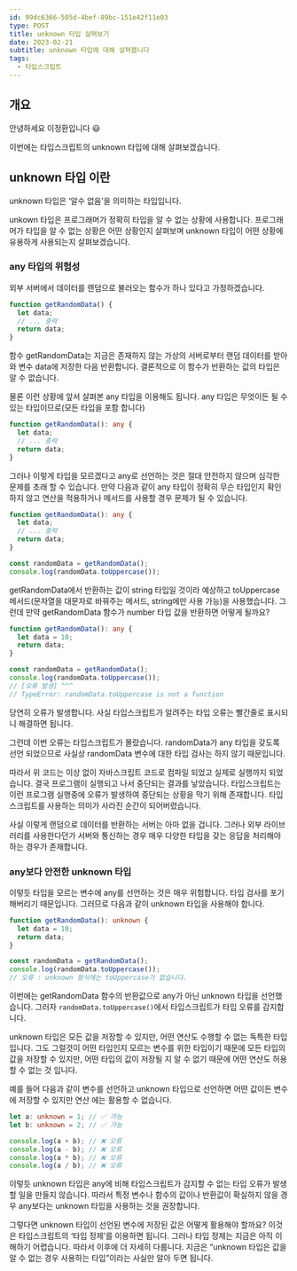 ```yaml
---
id: 99dc6366-505d-4bef-89bc-151e42f11e03
type: POST
title: unknown 타입 살펴보기
date: 2023-02-21
subtitle: unknown 타입에 대해 살펴봅니다
tags:
  - 타입스크립트
---
```


## 개요

안녕하세요 이정환입니다 😃

이번에는 타입스크립트의 unknown 타입에 대해 살펴보겠습니다.

## unknown 타입 이란

unknown 타입은 ‘알수 없음’을 의미하는 타입입니다.

unkown 타입은 프로그래머가 정확히 타입을 알 수 없는 상황에 사용합니다. 프로그래머가 타입을 알 수 없는 상황은 어떤 상황인지 살펴보며 unknown 타입이 어떤 상황에 유용하게 사용되는지 살펴보겠습니다.

### any 타입의 위험성

외부 서버에서 데이터를 랜덤으로 불러오는 함수가 하나 있다고 가정하겠습니다.

```typescript
function getRandomData() {
  let data;
  // ... 중략
  return data;
}
```

함수 getRandomData는 지금은 존재하지 않는 가상의 서버로부터 랜덤 데이터를 받아와 변수 data에 저장한 다음 반환합니다. 결론적으로 이 함수가 반환하는 값의 타입은 알 수 없습니다.

물론 이런 상황에 앞서 살펴본 any 타입을 이용해도 됩니다. any 타입은 무엇이든 될 수 있는 타입이므로(모든 타입을 포함 합니다)

```typescript
function getRandomData(): any {
  let data;
  // ... 중략
  return data;
}
```

그러나 이렇게 타입을 모르겠다고 any로 선언하는 것은 절대 안전하지 않으며 심각한 문제를 초래 할 수 있습니다. 만약 다음과 같이 any 타입이 정확히 무슨 타입인지 확인하지 않고 연산을 적용하거나 메서드를 사용할 경우 문제가 될 수 있습니다.

```typescript
function getRandomData(): any {
  let data;
  // ... 중략
  return data;
}

const randomData = getRandomData();
console.log(randomData.toUppercase());
```

getRandomData에서 반환하는 값이 string 타입일 것이라 예상하고 toUppercase 메서드(문자열을 대문자로 바꿔주는 메서드, string에만 사용 가능)을 사용했습니다. 그런데 만약 getRandomData 함수가 number 타입 값을 반환하면 어떻게 될까요?

```typescript
function getRandomData(): any {
  let data = 10;
  return data;
}

const randomData = getRandomData();
console.log(randomData.toUppercase());
// [오류 발생] ^^^
// TypeError: randomData.toUppercase is not a function
```

당연히 오류가 발생합니다. 사실 타입스크립트가 알려주는 타입 오류는 빨간줄로 표시되니 해결하면 됩니다.

그런데 이번 오류는 타입스크립트가 몰랐습니다. randomData가 any 타입을 갖도록 선언 되었으므로 사실상 randomData 변수에 대한 타입 검사는 하지 않기 때문입니다.

따라서 위 코드는 이상 없이 자바스크립트 코드로 컴파일 되었고 실제로 실행까지 되었습니다. 결국 프로그램이 실행되고 나서 중단되는 결과를 낳았습니다. 타입스크립트는 이런 프로그램 실행중에 오류가 발생하여 중단되는 상황을 막기 위해 존재합니다. 타입스크립트를 사용하는 의미가 사라진 순간이 되어버렸습니다.

사실 이렇게 랜덤으로 데이터를 반환하는 서버는 아마 없을 겁니다. 그러나 외부 라이브러리를 사용한다던가 서버와 통신하는 경우 매우 다양한 타입을 갖는 응답을 처리해야 하는 경우가 존재합니다.

### any보다 안전한 unknown 타입

이렇듯 타입을 모르는 변수에 any를 선언하는 것은 매우 위험합니다. 타입 검사를 포기해버리기 때문입니다. 그러므로 다음과 같이 unknown 타입을 사용해야 합니다.

```typescript
function getRandomData(): unknown {
  let data = 10;
  return data;
}

const randomData = getRandomData();
console.log(randomData.toUppercase());
// 오류 : unknown 형식에는 toUppercase가 없습니다.
```

이번에는 getRandomData 함수의 반환값으로 any가 아닌 unknown 타입을 선언했습니다. 그러자 `randomData.toUppercase()`에서 타입스크립트가 타입 오류를 감지합니다.

unknown 타입은 모든 값을 저장할 수 있지만, 어떤 연산도 수행할 수 없는 독특한 타입입니다. 그도 그럴것이 어떤 타입인지 모르는 변수를 위한 타입이기 때문에 모든 타입의 값을 저장할 수 있지만, 어떤 타입의 값이 저장될 지 알 수 없기 때문에 어떤 연산도 허용할 수 없는 것 입니다.

예를 들어 다음과 같이 변수를 선언하고 unknown 타입으로 선언하면 어떤 값이든 변수에 저장할 수 있지만 연산 에는 활용할 수 없습니다.

```typescript
let a: unknown = 1; // ✅ 가능
let b: unknown = 2; // ✅ 가능

console.log(a + b); // ❌ 오류
console.log(a - b); // ❌ 오류
console.log(a * b); // ❌ 오류
console.log(a / b); // ❌ 오류
```

이렇듯 unknown 타입은 any에 비해 타입스크립트가 감지할 수 없는 타입 오류가 발생할 일을 만들지 않습니다. 따라서 특정 변수나 함수의 값이나 반환값이 확실하지 않을 경우 any보다는 unknown 타입을 사용하는 것을 권장합니다.

그렇다면 unknown 타입이 선언된 변수에 저장된 값은 어떻게 활용해야 할까요? 이것은 타입스크립트의 ‘타입 정제’를 이용하면 됩니다. 그러나 타입 정제는 지금은 아직 이해하기 어렵습니다. 따라서 이후에 더 자세히 다룹니다. 지금은 “unknown 타입은 값을 알 수 없는 경우 사용하는 타입”이라는 사실만 알아 두면 됩니다.

<Blank />

<Blank />

<Blank />

